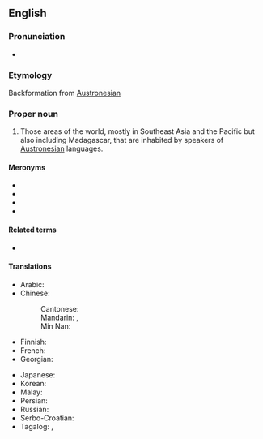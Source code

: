 ==English==

===Pronunciation===
* {{IPA|/ˌɔːs.tɹoʊˈniː.ʒə/|lang=en}}

===Etymology===
Backformation from [[Austronesian]]

===Proper noun===
{{en-proper noun}}

# Those areas of the world, mostly in Southeast Asia and the Pacific but also including Madagascar, that are inhabited by speakers of [[Austronesian]] languages.

====Meronyms====
* {{w|Maritime Southeast Asia}}
* {{l|en|Melanesia}}
* {{l|en|Micronesia}}
* {{l|en|Polynesia}}

====Related terms====
* {{l|en|Austronesian}}

====Translations====
{{trans-top|group of islands}}
* Arabic: {{t|ar|أسترونيزيا|tr=Astrwnizia}}
* Chinese:
*: Cantonese: {{t|yue|南島|tr=naam4 dou2}}
*: Mandarin: {{t+|cmn|南島|tr=Nándǎo}}, {{t+|cmn|南岛|tr=Nándǎo}}
*: Min Nan: {{t|nan|南島|tr=Lâm-tó}}
* Finnish: {{t|fi|Austronesia}}
* French: {{t+|fr|Austronésie}}
* Georgian: {{t|ka|ავსტრონეზია|tr=Avst’ronezia}}
{{trans-mid}}
* Japanese: {{t|ja|オーストロネシア}}
* Korean: {{t|ko|오스트로네시아}}
* Malay: {{t|ms|Austronesia}}
* Persian: {{t|fa|آسترونزی}}
* Russian: {{t+|ru|Австронезия}}
* Serbo-Croatian: {{t|sh|Аустронезија|f|tr=Austronezija}}
* Tagalog: {{t|tl|Awstronesya}}, {{t|tl|Austronesya}}
{{trans-bottom}}